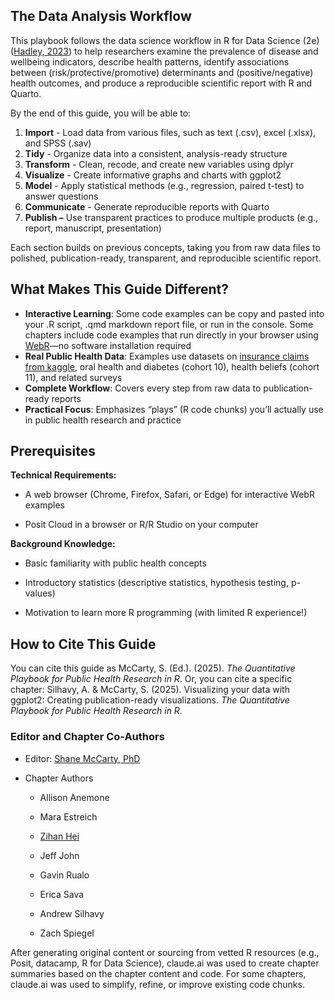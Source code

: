 ## The Data Analysis Workflow

This playbook follows the data science workflow in R for Data Science (2e) ([Hadley, 2023](https://r4ds.hadley.nz/whole-game.html)) to help researchers examine the prevalence of disease and wellbeing indicators, describe health patterns, identify associations between (risk/protective/promotive) determinants and (positive/negative) health outcomes, and produce a reproducible scientific report with R and Quarto.

By the end of this guide, you will be able to:

1.  **Import** - Load data from various files, such as text (.csv), excel (.xlsx), and SPSS (.sav)
2.  **Tidy** - Organize data into a consistent, analysis-ready structure
3.  **Transform** - Clean, recode, and create new variables using dplyr
4.  **Visualize** - Create informative graphs and charts with ggplot2
5.  **Model** - Apply statistical methods (e.g., regression, paired t-test) to answer questions
6.  **Communicate** - Generate reproducible reports with Quarto
7.  **Publish –** Use transparent practices to produce multiple products (e.g., report, manuscript, presentation)

Each section builds on previous concepts, taking you from raw data files to polished, publication-ready, transparent, and reproducible scientific report.

## What Makes This Guide Different?

-   **Interactive Learning**: Some code examples can be copy and pasted into your .R script, .qmd markdown report file, or run in the console. Some chapters include code examples that run directly in your browser using [WebR](https://docs.r-wasm.org/webr/latest/)—no software installation required
-   **Real Public Health Data**: Examples use datasets on [insurance claims from kaggle](https://www.kaggle.com/code/pralabhpoudel/does-smoking-makes-your-insurance-high), oral health and diabetes (cohort 10), health beliefs (cohort 11), and related surveys
-   **Complete Workflow**: Covers every step from raw data to publication-ready reports
-   **Practical Focus**: Emphasizes "plays" (R code chunks) you'll actually use in public health research and practice

## Prerequisites

**Technical Requirements:**

-   A web browser (Chrome, Firefox, Safari, or Edge) for interactive WebR examples

-   Posit Cloud in a browser or R/R Studio on your computer

**Background Knowledge:**

-   Basic familiarity with public health concepts

-   Introductory statistics (descriptive statistics, hypothesis testing, p-values)

-   Motivation to learn more R programming (with limited R experience!)

## How to Cite This Guide

You can cite this guide as McCarty, S. (Ed.). (2025). *The Quantitative Playbook for Public Health Research in R*. Or, you can cite a specific chapter: Silhavy, A. & McCarty, S. (2025). Visualizing your data with ggplot2: Creating publication-ready visualizations. *The Quantitative Playbook for Public Health Research in R.*

### Editor and Chapter Co-Authors

-   Editor: [Shane McCarty, PhD](https://shane.quarto.pub)

-   Chapter Authors

    -   Allison Anemone

    -   Mara Estreich

    -   [Zihan Hei](#0)

    -   Jeff John

    -   Gavin Rualo

    -   Erica Sava

    -   Andrew Silhavy

    -   Zach Spiegel

After generating original content or sourcing from vetted R resources (e.g., Posit, datacamp, R for Data Science), claude.ai was used to create chapter summaries based on the chapter content and code. For some chapters, claude.ai was used to simplify, refine, or improve existing code chunks.
